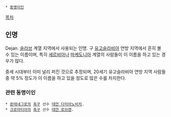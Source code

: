  * [[동명이인]]

[[목차]]

== 인명 ==
Dejan. [[슬라브]] 계열 지역에서 사용되는 인명. 구 [[유고슬라비아]] 연방 지역에서 흔히 볼 수 있는 이름이며, 특히 [[세르비아]]나 [[마케도니아]] 계열의 사람들이 이 이름을 하고 있는 경우가 많다.

중세 시대부터 이미 널리 퍼진 것으로 추정되며, 20세기 유고슬라비아 연방 지역 사람들 중 약 5% 정도가 이 이름을 하고 있을 정도로 많은 수를 차지한다.

=== 관련 동명이인 ===
 * [[몬테네그로]]의 [[축구]] 선수 [[데얀 다미아노비치]].
 * [[크로아티아]]의 [[축구]] 선수 [[데얀 로브렌]].
